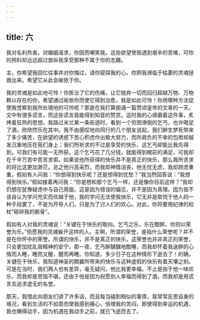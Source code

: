 ```yaml
---
---
---
```

title: 六
---

我对名利热衷，对婚姻渴求，你因而嘲笑我。这些欲望使我遇到艰辛的苦难，可你的照料却远远超过放纵我享受那种不属于你的志趣。

主，你希望我回忆往事并对你悔过，请你窥探我的心。你把我濒临于枯萎的灵魂拯救出来。希望它从此会皈依于你。

我的灵魂是如此地可怜！你医治了它的伤痛，让它抛弃一切而回归超越万物、万物赖以存在的你，希望通过皈依你而使它得到治愈，我是如此可怜！你用哪种方法促使我觉察到我所处境地的可怜呢？那是在我打算朗诵一篇赞颂皇帝的文章的一天。文中有很多谎言，而这些谎言竟能得到知音的赞赏。这时我的心琢磨着这件事，炙烤着狂热的思想。我路过米兰某一条街道时，看到一个穷困潦倒的乞丐，也许喝足了酒，欣欣然乐在其中。我不由感叹地向同行的几个朋友说起，我们醉生梦死带来了多少痛苦，在欲望的诱惑下苦心积虑作出极大努力，而所肩负的不幸的包袱却越发沉重地压在我们身上；我们所祈求的不过是享受的快乐，这乞丐却能比我先得到，可我们有可能一无所获。这个乞丐花了几分钱，就能得到眼前的满足，可我却在千辛万苦中苦苦求索。如果说他所获得的快乐并不是真正的快乐，那么我所贪求的将比这更加渺茫。总之他兴高采烈，而我却神情沮丧，他无忧无虑，我却顾虑重重。假如有人问我：“你想得到快乐呢？还是想得到忧愁？”我当然回答说：“我想得到快乐。”假如接着再问我：“你是想和那个乞丐一样，还是像你目前这样？”我却仍想在犹豫疑虑中与自己周旋。这是因为错误的偏见，并不是因为真理。因为我不该自认为学问充实而优越于他，我的学问无法使我快乐，它无非是取悦于他人的一种手段罢了，不是为开导人们，只是为了讨人们的欢心。对此，你将要用纪律的权杖“砸碎我的骸骨”。

假如有人对我的灵魂说：“关键在于快乐的取向。乞丐之乐，乐在酣醉，你则以荣誉为乐。”但愿我的灵魂躲开这样的人。主啊，所谓的荣誉，是指什么荣誉呢？并不是在你怀中的荣誉。所谓的快乐，并不是真正的快乐，这荣誉也并非真正的荣誉，只会更加扰乱我精神的安宁。那一夜，乞丐醉醺醺地酣睡，而我却怀着我迷醉的心情而入睡，睡而又醒，醒而再睡。你知道，多少日子在这种情形下逝去了！的确，关键在于快乐，我知道神圣的期冀所带来的快乐与这种虚假的快乐有着天壤之别。可是在当时，我们两人也有差异，毫无疑问，他比我更幸福，不止是由于他一味欢乐，而我却是苦恼不堪，还由于他是因为祝愿别人幸福而得到了酒，而我却是用谎言去追求虚无的名誉。

那天，我借此向朋友们讲了许多话，而且每当碰到相似的事情，我常常反思自身的境况，看到生活的不如意而使我感到痛心，倍增我的苦闷，即使得到幸运的机遇，我也懒得动手，因为机遇在我动手之前，就已飞逝而去了。